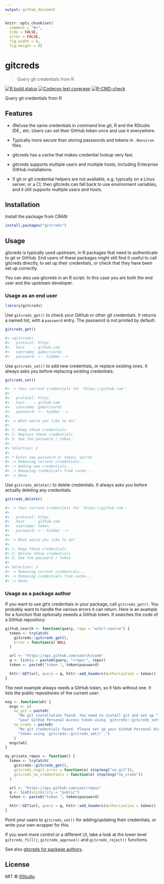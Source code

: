 ```yaml
---
output: github_document
---
```


```r
knitr::opts_chunk$set(
  comment = "#>",
  tidy = FALSE,
  error = FALSE,
  fig.width = 8,
  fig.height = 8)
```

# gitcreds

> Query git credentials from R

<!-- badges: start -->
[![R build status](https://github.com/r-lib/gitcreds/workflows/R-CMD-check/badge.svg)](https://github.com/r-lib/gitcreds/actions)
[![Codecov test coverage](https://codecov.io/gh/r-lib/gitcreds/branch/main/graph/badge.svg)](https://app.codecov.io/gh/r-lib/gitcreds?branch=main)
[![R-CMD-check](https://github.com/r-lib/gitcreds/actions/workflows/R-CMD-check.yaml/badge.svg)](https://github.com/r-lib/gitcreds/actions/workflows/R-CMD-check.yaml)
<!-- badges: end -->

Query git credentials from R

## Features

-   (Re)use the same credentials in command line git, R and the RStudio
    IDE., etc. Users can set their GitHub token once and use it
    everywhere.

-   Typically more secure than storing passwords and tokens in
    `.Renviron` files.

-   gitcreds has a cache that makes credential lookup very fast.

-   gitcreds supports multiple users and multiple hosts, including
    Enterprise GitHub installations.

-   If git or git credential helpers are not available, e.g. typically on
    a Linux server, or a CI, then gitcreds can fall back to use environment
    variables, and it still supports multiple users and hosts.

## Installation

Install the package from CRAN:

```r
install.packages("gitcreds")
```

## Usage

gitcreds is typically used upstream, in R packages that need to
authenticate to git or GitHub. End users of these packages might still find
it useful to call gitcreds directly, to set up their credentials, or check
that they have been set up correctly.

You can also use gitcreds in an R script. In this case you are both the
end user and the upstream developer.

### Usage as an end user

```r
library(gitcreds)
```

Use `gitcreds_get()` to check your GitHub or other git credentials.
It returns a named list, with a `password` entry. The password is not
printed by default:

```r
gitcreds_get()
```

```r
#> <gitcreds>
#>   protocol: https
#>   host    : github.com
#>   username: gaborcsardi
#>   password: <-- hidden -->
```

Use `gitcreds_set()` to add new credentials, or replace existing ones.
It always asks you before replacing existing credentials:

```r
gitcreds_set()
```

```r
#> -> Your current credentials for 'https://github.com':
#> 
#>   protocol: https
#>   host    : github.com
#>   username: gaborcsardi
#>   password: <-- hidden -->
#> 
#> -> What would you like to do?
#> 
#> 1: Keep these credentials
#> 2: Replace these credentials
#> 3: See the password / token
#> 
#> Selection: 2
#> 
#> ? Enter new password or token: secret
#> -> Removing current credentials...
#> -> Adding new credentials...
#> -> Removing credentials from cache...
#> -> Done.
```

Use `gitcreds_delete()` to delete credentials. It always asks you before
actually deleting any credentials:

```r
gitcreds_delete()
```

```r
#> -> Your current credentials for 'https://github.com':
#> 
#>   protocol: https
#>   host    : github.com
#>   username: token
#>   password: <-- hidden -->
#> 
#> -> What would you like to do?
#> 
#> 1: Keep these credentials
#> 2: Delete these credentials
#> 3: See the password / token
#> 
#> Selection: 2
#> -> Removing current credentials...
#> -> Removing credentials from cache...
#> -> Done.
```

### Usage as a package author

If you want to use git's credentials in your package, call `gitcreds_get()`.
You probably want to handle the various errors it can return. Here is an
example for a function that optionally neeeds a GitHub token. It searches
the code of a GitHub repository:

```r
github_search <- function(query, repo = "wch/r-source") {
  token <- tryCatch(
    gitcreds::gitcreds_get(),
    error = function(e) NULL
  )

  url <- "https://api.github.com/search/code"
  q <- list(q = paste0(query, "+repo:", repo))
  token <- paste0("token ", token$password)

  httr::GET(url, query = q, httr::add_headers(Authorization = token))
}
```

The next example always needs a GitHub token, so it fails without one.
It lists the public repositories of the current user:

```r
msg <- function(wh) {
  msgs <- c(
    no_git = paste0(
      "No git installation found. You need to install git and set up ",
      "your GitHub Personal Access token using `gitcreds::gitcreds_set()`."),
    no_creds = paste0(
      "No git credentials found. Please set up your GitHub Personal Access ",
      "token using `gitcreds::gitcreds_set()`.")
    )
  msgs[wh]
}

my_private_repos <- function() {
  token <- tryCatch(
    gitcreds::gitcreds_get(),
    gitcreds_nogit_error = function(e) stop(msg("no_git")),
    gitcreds_no_credentials = function(e) stop(msg("no_creds"))    
  )

  url <- "https://api.github.com/user/repos"
  q <- list(visibility = "public")
  token <- paste0("token ", token$password)

  httr::GET(url, query = q, httr::add_headers(Authorization = token))
}
```

Point your users to `gitcreds_set()` for adding/updating their credentials,
or write your own wrapper for this.

If you want more control or a different UI, take a look at the lower level
`gitcreds_fill()`, `gitcreds_approve()` and `gitcreds_reject()` functions.

See also [gitcreds for package authors](https://gitcreds.r-lib.org/articles/package.html).

## License

MIT © [RStudio](https://github.com/rstudio)
